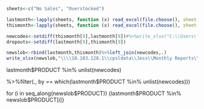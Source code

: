 ```{r file.reader, include = FALSE}
sheets<-c("No Sales", "Overstocked")

lastmonth<-lapply(sheets, function (x) read_excel(file.choose(), sheet = x))%>%reduce(full_join)%>%as_tibble()
thismonth<-lapply(sheets, function (x) read_excel(file.choose(), sheet = x))%>%reduce(full_join)%>%as_tibble()

newcodes<-setdiff(thismonth[9],lastmonth[9])#%>%write_xlsx("C:\\Users\\Darren\\Desktop\\Slob changes.xlsx")
dropouts<-setdiff(lastmonth[9],thismonth[9])

newslob<-rbind(lastmonth,thismonth)%>%left_join(newcodes,.)
write_xlsx(newslob,"\\\\10.103.128.1\\cpsldata\\Jess\\Monthly Reports\\New Slob.xlsx")
```


lastmonth$PRODUCT %in% unlist(newcodes)

%>%filter(., by == which(lastmonth$PRODUCT %in% unlist(newcodes)))

for (i in seq_along(newslob$PRODUCT)) {lastmonth$PRODUCT %in% newslob$PRODUCT[i]}

